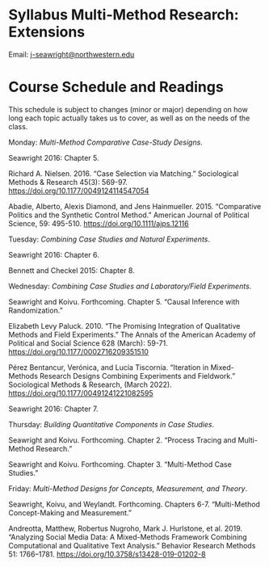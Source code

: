 # Syllabus Multi-Method Research: Extensions

Email: <j-seawright@northwestern.edu>

# Course Schedule and Readings

This schedule is subject to changes (minor or major) depending on how
long each topic actually takes us to cover, as well as on the needs of
the class.

Monday: *Multi-Method Comparative Case-Study Designs*.

Seawright 2016: Chapter 5.

Richard A. Nielsen. 2016. "Case Selection via Matching." Sociological
Methods & Research 45(3): 569-97.
<https://doi.org/10.1177/0049124114547054>

Abadie, Alberto, Alexis Diamond, and Jens Hainmueller. 2015.
"Comparative Politics and the Synthetic Control Method." American
Journal of Political Science, 59: 495-510.
<https://doi.org/10.1111/ajps.12116>

Tuesday: *Combining Case Studies and Natural Experiments*.

Seawright 2016: Chapter 6.

Bennett and Checkel 2015: Chapter 8.

Wednesday: *Combining Case Studies and Laboratory/Field Experiments*.

Seawright and Koivu. Forthcoming. Chapter 5. "Causal Inference with Randomization."

Elizabeth Levy Paluck. 2010. "The Promising Integration of Qualitative
Methods and Field Experiments." The Annals of the American Academy of
Political and Social Science 628 (March): 59-71.
<https://doi.org/10.1177/0002716209351510>

Pérez Bentancur, Verónica, and Lucía Tiscornia. “Iteration in Mixed-Methods Research Designs Combining Experiments and Fieldwork.” Sociological Methods & Research, (March 2022). <https://doi.org/10.1177/00491241221082595>

Seawright 2016: Chapter 7.

Thursday: *Building Quantitative Components in Case Studies*.

Seawright and Koivu. Forthcoming. Chapter 2. "Process Tracing and Multi-Method Research."

Seawright and Koivu. Forthcoming. Chapter 3. "Multi-Method Case Studies."

Friday: *Multi-Method Designs for Concepts, Measurement, and Theory*.

Seawright, Koivu, and Weylandt. Forthcoming. Chapters 6-7. "Multi-Method Concept-Making and Measurement."

Andreotta, Matthew, Robertus Nugroho, Mark J. Hurlstone, et al. 2019.
"Analyzing Social Media Data: A Mixed-Methods Framework Combining
Computational and Qualitative Text Analysis." Behavior Research Methods
51: 1766--1781. <https://doi.org/10.3758/s13428-019-01202-8>
